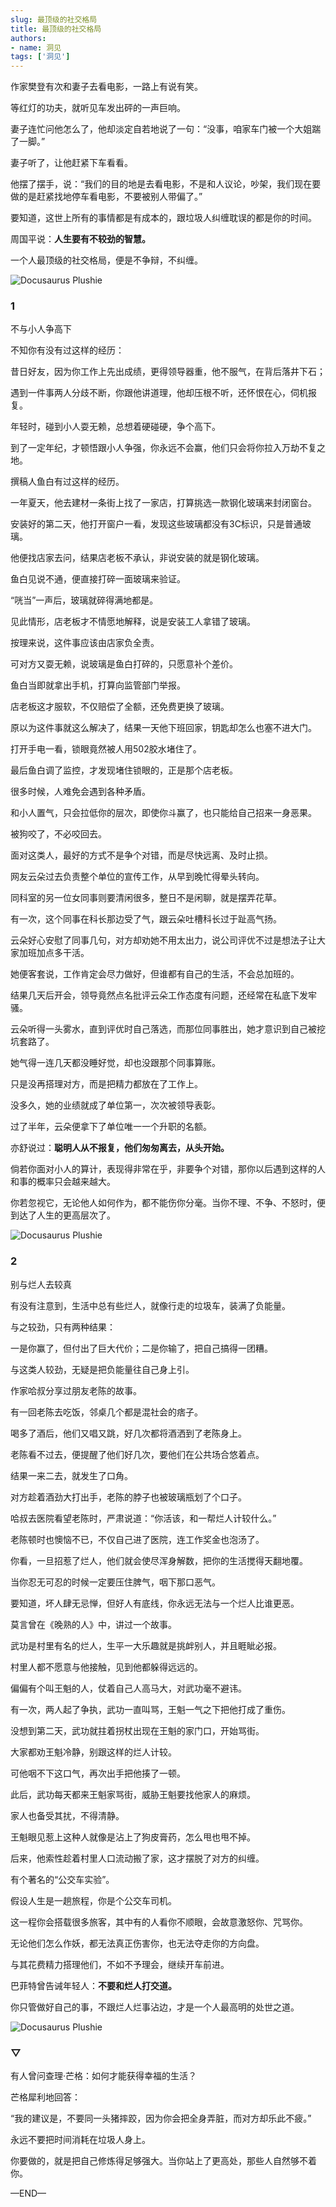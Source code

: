 ```yaml
---
slug: 最顶级的社交格局
title: 最顶级的社交格局
authors:
- name: 洞见
tags: ['洞见']
---
```



作家樊登有次和妻子去看电影，一路上有说有笑。

等红灯的功夫，就听见车发出砰的一声巨响。

妻子连忙问他怎么了，他却淡定自若地说了一句：“没事，咱家车门被一个大姐踹了一脚。”

妻子听了，让他赶紧下车看看。

他摆了摆手，说：“我们的目的地是去看电影，不是和人议论，吵架，我们现在要做的是赶紧找地停车看电影，不要被别人带偏了。”

要知道，这世上所有的事情都是有成本的，跟垃圾人纠缠耽误的都是你的时间。

周国平说：**人生要有不较劲的智慧。**

一个人最顶级的社交格局，便是不争辩，不纠缠。


![Docusaurus Plushie](./1.jpeg)

<div style={{textAlign: 'center', color: '#FF8C00'}}>  
  <h3>1</h3>
</div>


不与小人争高下

不知你有没有过这样的经历：

昔日好友，因为你工作上先出成绩，更得领导器重，他不服气，在背后落井下石；

遇到一件事两人分歧不断，你跟他讲道理，他却压根不听，还怀恨在心，伺机报复。

年轻时，碰到小人耍无赖，总想着硬碰硬，争个高下。

到了一定年纪，才顿悟跟小人争强，你永远不会赢，他们只会将你拉入万劫不复之地。

撰稿人鱼白有过这样的经历。

一年夏天，他去建材一条街上找了一家店，打算挑选一款钢化玻璃来封闭窗台。

安装好的第二天，他打开窗户一看，发现这些玻璃都没有3C标识，只是普通玻璃。

他便找店家去问，结果店老板不承认，非说安装的就是钢化玻璃。

鱼白见说不通，便直接打碎一面玻璃来验证。

“咣当”一声后，玻璃就碎得满地都是。

见此情形，店老板才不情愿地解释，说是安装工人拿错了玻璃。

按理来说，这件事应该由店家负全责。

可对方又耍无赖，说玻璃是鱼白打碎的，只愿意补个差价。

鱼白当即就拿出手机，打算向监管部门举报。

店老板这才服软，不仅赔偿了全额，还免费更换了玻璃。

原以为这件事就这么解决了，结果一天他下班回家，钥匙却怎么也塞不进大门。

打开手电一看，锁眼竟然被人用502胶水堵住了。

最后鱼白调了监控，才发现堵住锁眼的，正是那个店老板。

很多时候，人难免会遇到各种矛盾。

和小人置气，只会拉低你的层次，即使你斗赢了，也只能给自己招来一身恶果。

被狗咬了，不必咬回去。

面对这类人，最好的方式不是争个对错，而是尽快远离、及时止损。

网友云朵过去负责整个单位的宣传工作，从早到晚忙得晕头转向。

同科室的另一位女同事则要清闲很多，整日不是闲聊，就是摆弄花草。

有一次，这个同事在科长那边受了气，跟云朵吐槽科长过于趾高气扬。

云朵好心安慰了同事几句，对方却劝她不用太出力，说公司评优不过是想法子让大家加班加点多干活。

她便客套说，工作肯定会尽力做好，但谁都有自己的生活，不会总加班的。

结果几天后开会，领导竟然点名批评云朵工作态度有问题，还经常在私底下发牢骚。

云朵听得一头雾水，直到评优时自己落选，而那位同事胜出，她才意识到自己被挖坑套路了。

她气得一连几天都没睡好觉，却也没跟那个同事算账。

只是没再搭理对方，而是把精力都放在了工作上。

没多久，她的业绩就成了单位第一，次次被领导表彰。

过了半年，云朵便拿下了单位唯一一个升职的名额。

亦舒说过：**聪明人从不报复，他们匆匆离去，从头开始。**

倘若你面对小人的算计，表现得非常在乎，非要争个对错，那你以后遇到这样的人和事的概率只会越来越大。

你若忽视它，无论他人如何作为，都不能伤你分毫。当你不理、不争、不怒时，便到达了人生的更高层次了。



![Docusaurus Plushie](./2.jpeg)

<div style={{textAlign: 'center', color: '#FF8C00'}}>  
  <h3>2</h3>
</div>


别与烂人去较真

有没有注意到，生活中总有些烂人，就像行走的垃圾车，装满了负能量。

与之较劲，只有两种结果：

一是你赢了，但付出了巨大代价；二是你输了，把自己搞得一团糟。

与这类人较劲，无疑是把负能量往自己身上引。

作家哈叔分享过朋友老陈的故事。

有一回老陈去吃饭，邻桌几个都是混社会的痞子。

喝多了酒后，他们又唱又跳，好几次都将酒洒到了老陈身上。

老陈看不过去，便提醒了他们好几次，要他们在公共场合悠着点。

结果一来二去，就发生了口角。

对方趁着酒劲大打出手，老陈的脖子也被玻璃瓶划了个口子。

哈叔去医院看望老陈时，严肃说道：“你活该，和一帮烂人计较什么。”

老陈顿时也懊恼不已，不仅自己进了医院，连工作奖金也泡汤了。

你看，一旦招惹了烂人，他们就会使尽浑身解数，把你的生活搅得天翻地覆。

当你忍无可忍的时候一定要压住脾气，咽下那口恶气。

要知道，坏人肆无忌惮，但好人有底线，你永远无法与一个烂人比谁更恶。

莫言曾在《晚熟的人》中，讲过一个故事。

武功是村里有名的烂人，生平一大乐趣就是挑衅别人，并且睚眦必报。

村里人都不愿意与他接触，见到他都躲得远远的。

偏偏有个叫王魁的人，仗着自己人高马大，对武功毫不避讳。

有一次，两人起了争执，武功一直叫骂，王魁一气之下把他打成了重伤。

没想到第二天，武功就拄着拐杖出现在王魁的家门口，开始骂街。

大家都劝王魁冷静，别跟这样的烂人计较。

可他咽不下这口气，再次出手把他揍了一顿。

此后，武功每天都来王魁家骂街，威胁王魁要找他家人的麻烦。

家人也备受其扰，不得清静。

王魁眼见惹上这种人就像是沾上了狗皮膏药，怎么甩也甩不掉。

后来，他索性趁着村里人口流动搬了家，这才摆脱了对方的纠缠。

有个著名的“公交车实验”。

假设人生是一趟旅程，你是个公交车司机。

这一程你会搭载很多旅客，其中有的人看你不顺眼，会故意激怒你、咒骂你。

无论他们怎么作妖，都无法真正伤害你，也无法夺走你的方向盘。

与其花费精力搭理他们，不如不予理会，继续开车前进。

巴菲特曾告诫年轻人：**不要和烂人打交道。**

你只管做好自己的事，不跟烂人烂事沾边，才是一个人最高明的处世之道。



![Docusaurus Plushie](./3.jpeg)

<div style={{textAlign: 'center', color: '#FF8C00'}}>  
  <h3>▽</h3>
</div>



有人曾问查理·芒格：如何才能获得幸福的生活？

芒格犀利地回答：

“我的建议是，不要同一头猪摔跤，因为你会把全身弄脏，而对方却乐此不疲。”

永远不要把时间消耗在垃圾人身上。

你要做的，就是把自己修炼得足够强大。当你站上了更高处，那些人自然够不着你。




—END—


